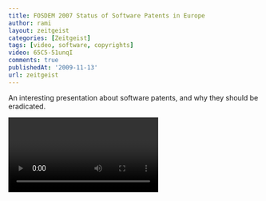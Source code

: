 ```yaml
---
title: FOSDEM 2007 Status of Software Patents in Europe
author: rami
layout: zeitgeist
categories: [Zeitgeist]
tags: [video, software, copyrights]
video: 65C5-51unqI
comments: true
publishedAt: '2009-11-13'
url: zeitgeist
---
```


An interesting presentation about software patents, and why they should be eradicated.

<video 
  category="zeitgeist"
  post="fosdem-2007-status-of-software-patents-in-europe.mp4"
/>
